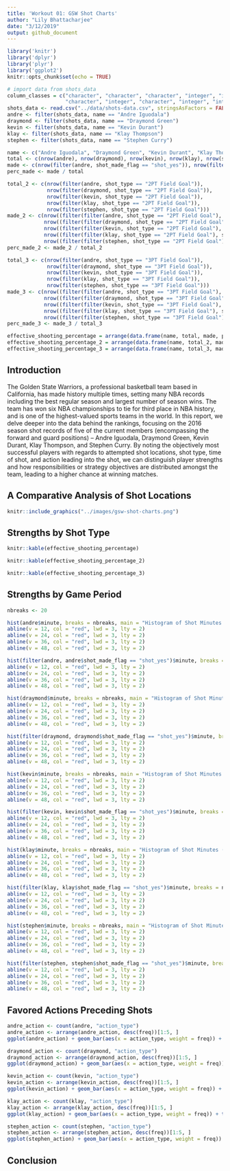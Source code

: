 ```yaml
---
title: 'Workout 01: GSW Shot Charts'
author: "Lily Bhattacharjee"
date: "3/12/2019"
output: github_document
---
```


```r
library('knitr')
library('dplyr')
library('plyr')
library('ggplot2')
knitr::opts_chunk$set(echo = TRUE)
```

```r
# import data from shots_data
column_classes = c("character", "character", "character", "integer", "integer", "integer", "integer", "character", "character",
                   "character", "integer", "character", "integer", "integer", "character", "integer")
shots_data <- read.csv("../data/shots-data.csv", stringsAsFactors = FALSE, colClasses = column_classes)
andre <- filter(shots_data, name == "Andre Iguodala")
draymond <- filter(shots_data, name == "Draymond Green")
kevin <- filter(shots_data, name == "Kevin Durant")
klay <- filter(shots_data, name == "Klay Thompson")
stephen <- filter(shots_data, name == "Stephen Curry")

name <- c("Andre Iguodala", "Draymond Green", "Kevin Durant", "Klay Thompson", "Stephen Curry")
total <- c(nrow(andre), nrow(draymond), nrow(kevin), nrow(klay), nrow(stephen))
made <- c(nrow(filter(andre, shot_made_flag == "shot_yes")), nrow(filter(draymond, shot_made_flag == "shot_yes")), nrow(filter(kevin, shot_made_flag == "shot_yes")), nrow(filter(klay, shot_made_flag == "shot_yes")), nrow(filter(stephen, shot_made_flag == "shot_yes")))
perc_made <- made / total

total_2 <- c(nrow(filter(andre, shot_type == "2PT Field Goal")), 
             nrow(filter(draymond, shot_type == "2PT Field Goal")), 
             nrow(filter(kevin, shot_type == "2PT Field Goal")), 
             nrow(filter(klay, shot_type == "2PT Field Goal")), 
             nrow(filter(stephen, shot_type == "2PT Field Goal")))
made_2 <- c(nrow((filter(filter(andre, shot_type == "2PT Field Goal"), shot_made_flag == "shot_yes"))), 
            nrow((filter(filter(draymond, shot_type == "2PT Field Goal"), shot_made_flag == "shot_yes"))), 
            nrow((filter(filter(kevin, shot_type == "2PT Field Goal"), shot_made_flag == "shot_yes"))), 
            nrow((filter(filter(klay, shot_type == "2PT Field Goal"), shot_made_flag == "shot_yes"))), 
            nrow((filter(filter(stephen, shot_type == "2PT Field Goal"), shot_made_flag == "shot_yes"))))
perc_made_2 <- made_2 / total_2

total_3 <- c(nrow(filter(andre, shot_type == "3PT Field Goal")), 
             nrow(filter(draymond, shot_type == "3PT Field Goal")), 
             nrow(filter(kevin, shot_type == "3PT Field Goal")), 
             nrow(filter(klay, shot_type == "3PT Field Goal")), 
             nrow(filter(stephen, shot_type == "3PT Field Goal")))
made_3 <- c(nrow((filter(filter(andre, shot_type == "3PT Field Goal"), shot_made_flag == "shot_yes"))), 
            nrow((filter(filter(draymond, shot_type == "3PT Field Goal"), shot_made_flag == "shot_yes"))), 
            nrow((filter(filter(kevin, shot_type == "3PT Field Goal"), shot_made_flag == "shot_yes"))), 
            nrow((filter(filter(klay, shot_type == "3PT Field Goal"), shot_made_flag == "shot_yes"))), 
            nrow((filter(filter(stephen, shot_type == "3PT Field Goal"), shot_made_flag == "shot_yes"))))
perc_made_3 <- made_3 / total_3

effective_shooting_percentage = arrange(data.frame(name, total, made, perc_made), desc(perc_made))
effective_shooting_percentage_2 = arrange(data.frame(name, total_2, made_2, perc_made_2), desc(perc_made_2))
effective_shooting_percentage_3 = arrange(data.frame(name, total_3, made_3, perc_made_3), desc(perc_made_3))
```

## Introduction

The Golden State Warriors, a professional basketball team based in California, has made history multiple times, setting many NBA records including the best regular season and largest number of season wins. The team has won six NBA championships to tie for third place in NBA history, and is one of the highest-valued sports teams in the world. In this report, we delve deeper into the data behind the rankings, focusing on the 2016 season shot records of five of the current members (encompassing the forward and guard positions) -- Andre Iguodala, Draymond Green, Kevin Durant, Klay Thompson, and Stephen Curry. By noting the objectively most successful players with regards to attempted shot locations, shot type, time of shot, and action leading into the shot, we can distinguish player strengths and how responsibilities or strategy objectives are distributed amongst the team, leading to a higher chance at winning matches.

## A Comparative Analysis of Shot Locations

```r
knitr::include_graphics("../images/gsw-shot-charts.png")
```

## Strengths by Shot Type

```r
knitr::kable(effective_shooting_percentage)
```

```r
knitr::kable(effective_shooting_percentage_2)
```

```r
knitr::kable(effective_shooting_percentage_3)
```

## Strengths by Game Period

```r
nbreaks <- 20

hist(andre$minute, breaks = nbreaks, main = "Histogram of Shot Minutes (Andre Iguodala)", xlab = "Minute Number", xlim = c(0, 50))
abline(v = 12, col = "red", lwd = 3, lty = 2)
abline(v = 24, col = "red", lwd = 3, lty = 2)
abline(v = 36, col = "red", lwd = 3, lty = 2)
abline(v = 48, col = "red", lwd = 3, lty = 2)
```

```r
hist(filter(andre, andre$shot_made_flag == "shot_yes")$minute, breaks = nbreaks, main = "Histogram of Successful Shot Minutes (Andre Iguodala)", xlab = "Minute Number", xlim = c(0, 50))
abline(v = 12, col = "red", lwd = 3, lty = 2)
abline(v = 24, col = "red", lwd = 3, lty = 2)
abline(v = 36, col = "red", lwd = 3, lty = 2)
abline(v = 48, col = "red", lwd = 3, lty = 2)
```

```r
hist(draymond$minute, breaks = nbreaks, main = "Histogram of Shot Minutes (Draymond Green)", xlab = "Minute Number", xlim = c(0, 50))
abline(v = 12, col = "red", lwd = 3, lty = 2)
abline(v = 24, col = "red", lwd = 3, lty = 2)
abline(v = 36, col = "red", lwd = 3, lty = 2)
abline(v = 48, col = "red", lwd = 3, lty = 2)
```

```r
hist(filter(draymond, draymond$shot_made_flag == "shot_yes")$minute, breaks = nbreaks, main = "Histogram of Successful Shot Minutes (Draymond Green)", xlab = "Minute Number", xlim = c(0, 50))
abline(v = 12, col = "red", lwd = 3, lty = 2)
abline(v = 24, col = "red", lwd = 3, lty = 2)
abline(v = 36, col = "red", lwd = 3, lty = 2)
abline(v = 48, col = "red", lwd = 3, lty = 2)
```

```r
hist(kevin$minute, breaks = nbreaks, main = "Histogram of Shot Minutes (Kevin Durant)", xlab = "Minute Number", xlim = c(0, 50))
abline(v = 12, col = "red", lwd = 3, lty = 2)
abline(v = 24, col = "red", lwd = 3, lty = 2)
abline(v = 36, col = "red", lwd = 3, lty = 2)
abline(v = 48, col = "red", lwd = 3, lty = 2)
```

```r
hist(filter(kevin, kevin$shot_made_flag == "shot_yes")$minute, breaks = nbreaks, main = "Histogram of Successful Shot Minutes (Kevin Durant)", xlab = "Minute Number", xlim = c(0, 50))
abline(v = 12, col = "red", lwd = 3, lty = 2)
abline(v = 24, col = "red", lwd = 3, lty = 2)
abline(v = 36, col = "red", lwd = 3, lty = 2)
abline(v = 48, col = "red", lwd = 3, lty = 2)
```

```r
hist(klay$minute, breaks = nbreaks, main = "Histogram of Shot Minutes (Klay Thompson)", xlab = "Minute Number", xlim = c(0, 50))
abline(v = 12, col = "red", lwd = 3, lty = 2)
abline(v = 24, col = "red", lwd = 3, lty = 2)
abline(v = 36, col = "red", lwd = 3, lty = 2)
abline(v = 48, col = "red", lwd = 3, lty = 2)
```

```r
hist(filter(klay, klay$shot_made_flag == "shot_yes")$minute, breaks = nbreaks, main = "Histogram of Successful Shot Minutes (Klay Thompson)", xlab = "Minute Number", xlim = c(0, 50))
abline(v = 12, col = "red", lwd = 3, lty = 2)
abline(v = 24, col = "red", lwd = 3, lty = 2)
abline(v = 36, col = "red", lwd = 3, lty = 2)
abline(v = 48, col = "red", lwd = 3, lty = 2)
```

```r
hist(stephen$minute, breaks = nbreaks, main = "Histogram of Shot Minutes (Stephen Curry)", xlab = "Minute Number", xlim = c(0, 50))
abline(v = 12, col = "red", lwd = 3, lty = 2)
abline(v = 24, col = "red", lwd = 3, lty = 2)
abline(v = 36, col = "red", lwd = 3, lty = 2)
abline(v = 48, col = "red", lwd = 3, lty = 2)
```

```r
hist(filter(stephen, stephen$shot_made_flag == "shot_yes")$minute, breaks = nbreaks, main = "Histogram of Successful Shot Minutes (Stephen Curry)", xlab = "Minute Number", xlim = c(0, 50))
abline(v = 12, col = "red", lwd = 3, lty = 2)
abline(v = 24, col = "red", lwd = 3, lty = 2)
abline(v = 36, col = "red", lwd = 3, lty = 2)
abline(v = 48, col = "red", lwd = 3, lty = 2)
```

## Favored Actions Preceding Shots

```r
andre_action <- count(andre, "action_type")
andre_action <- arrange(andre_action, desc(freq))[1:5, ]
ggplot(andre_action) + geom_bar(aes(x = action_type, weight = freq)) + theme_minimal() + xlab("Action Type") + ylab("Number of Occurrences") + ggtitle("Action Type Frequencies (Andre Iguodala)")
```

```r
draymond_action <- count(draymond, "action_type")
draymond_action <- arrange(draymond_action, desc(freq))[1:5, ]
ggplot(draymond_action) + geom_bar(aes(x = action_type, weight = freq)) + theme_minimal() + xlab("Action Type") + ylab("Number of Occurrences") + ggtitle("Action Type Frequencies (Draymond Green)")
```

```r
kevin_action <- count(kevin, "action_type")
kevin_action <- arrange(kevin_action, desc(freq))[1:5, ]
ggplot(kevin_action) + geom_bar(aes(x = action_type, weight = freq)) + theme_minimal() + xlab("Action Type") + ylab("Number of Occurrences") + ggtitle("Action Type Frequencies (Kevin Durant)")
```

```r
klay_action <- count(klay, "action_type")
klay_action <- arrange(klay_action, desc(freq))[1:5, ]
ggplot(klay_action) + geom_bar(aes(x = action_type, weight = freq)) + theme_minimal() + xlab("Action Type") + ylab("Number of Occurrences") + ggtitle("Action Type Frequencies (Klay Thompson)")
```

```r
stephen_action <- count(stephen, "action_type")
stephen_action <- arrange(stephen_action, desc(freq))[1:5, ]
ggplot(stephen_action) + geom_bar(aes(x = action_type, weight = freq)) + theme_minimal() + xlab("Action Type") + ylab("Number of Occurrences") + ggtitle("Action Type Frequencies (Stephen Curry)")
```

## Conclusion
